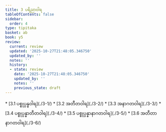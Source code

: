 ```yaml
---
title: 3 ပရိညာဝါရ
tableOfContents: false
sidebar:
  order: 4
type: tipitaka
basket: ab
book: y5
review:
  current: review
  updated: '2025-10-27T21:48:05.346750'
  updated_by: ''
  notes: ''
  history:
  - state: review
    date: '2025-10-27T21:48:05.346750'
    updated_by: ''
    notes: ''
    previous_state: draft
---
```



<ReviewStatus review={frontmatter.review} showDetails={true} />

<HypothesisAnnotation frontmatter={frontmatter} />

<DynamicBreadcrumb />



<TableOfContents book="y5" section="3">
* [3.1 ပစ္စုပ္ပန္နဝါရ](./3-1/)
* [3.2 အတီတဝါရ](./3-2/)
* [3.3 အနာဂတဝါရ](./3-3/)
* [3.4 ပစ္စုပ္ပန္နာတီတဝါရ](./3-4/)
* [3.5 ပစ္စုပ္ပန္နာနာဂတဝါရ](./3-5/)
* [3.6 အတီတာနာဂတဝါရ](./3-6/)
</TableOfContents>